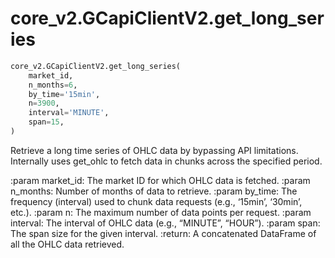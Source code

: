 # core_v2.GCapiClientV2.get_long_series { #pygcapi.core_v2.GCapiClientV2.get_long_series }

```python
core_v2.GCapiClientV2.get_long_series(
    market_id,
    n_months=6,
    by_time='15min',
    n=3900,
    interval='MINUTE',
    span=15,
)
```

Retrieve a long time series of OHLC data by bypassing API limitations.
Internally uses get_ohlc to fetch data in chunks across the specified period.

:param market_id: The market ID for which OHLC data is fetched.
:param n_months: Number of months of data to retrieve.
:param by_time: The frequency (interval) used to chunk data requests (e.g., '15min', '30min', etc.).
:param n: The maximum number of data points per request.
:param interval: The interval of OHLC data (e.g., "MINUTE", "HOUR").
:param span: The span size for the given interval.
:return: A concatenated DataFrame of all the OHLC data retrieved.